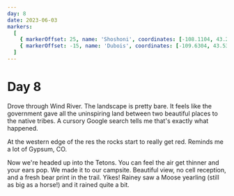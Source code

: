 ```yaml
---
day: 8
date: 2023-06-03
markers:
  [
    { markerOffset: 25, name: 'Shoshoni', coordinates: [-108.1104, 43.2358] },
    { markerOffset: -15, name: 'Dubois', coordinates: [-109.6304, 43.5336] },
  ]
---
```


# Day 8

Drove through Wind River. The landscape is pretty bare. It feels like the government gave all the uninspiring land between two beautiful places to the native tribes. A cursory Google search tells me that's exactly what happened.

At the western edge of the res the rocks start to really get red. Reminds me a lot of Gypsum, CO.

Now we're headed up into the Tetons. You can feel the air get thinner and your ears pop. We made it to our campsite. Beautiful view, no cell reception, and a fresh bear print in the trail. Yikes! Rainey saw a Moose yearling (still as big as a horse!) and it rained quite a bit.
